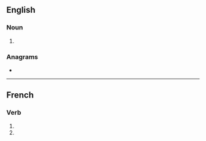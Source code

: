 ==English==

===Noun===
{{head|en|noun form}}

# {{plural of|acton|lang=en}}

===Anagrams===
* {{anagrams|en|a=acnost|Cantos|Caston|Octans|cantos|cast on|octans}}

----

==French==

===Verb===
{{head|fr|verb form}}

# {{inflection of|acter||1|p|pres|ind|lang=fr}}
# {{inflection of|acter||1|p|imp|lang=fr}}